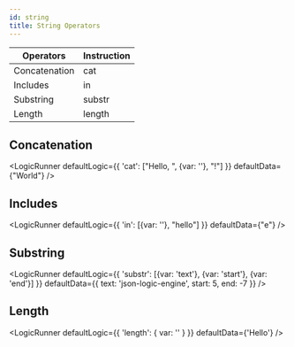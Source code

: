 ```yaml
---
id: string
title: String Operators
---
```



Operators | Instruction
-- | --
Concatenation | cat
Includes | in
Substring | substr
Length | length

## Concatenation


<LogicRunner defaultLogic={{
    'cat': ["Hello, ", {var: ''}, "!"]
}} defaultData={"World"} />


## Includes


<LogicRunner defaultLogic={{
    'in': [{var: ''}, "hello"]
}} defaultData={"e"} />


## Substring

<LogicRunner defaultLogic={{
    'substr': [{var: 'text'}, {var: 'start'}, {var: 'end'}]
}} defaultData={{
    text: 'json-logic-engine',
    start: 5,
    end: -7
}} />


## Length

<LogicRunner defaultLogic={{
    'length': { var: '' }
}} defaultData={'Hello'} />

